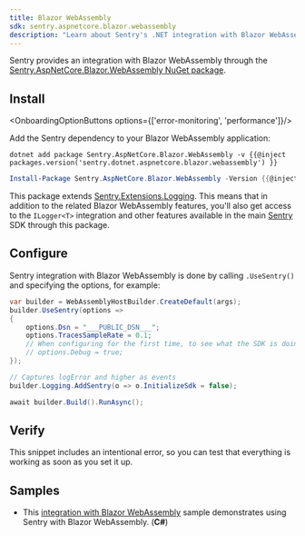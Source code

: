 ```yaml
---
title: Blazor WebAssembly
sdk: sentry.aspnetcore.blazor.webassembly
description: "Learn about Sentry's .NET integration with Blazor WebAssembly."
---
```


Sentry provides an integration with Blazor WebAssembly through the [Sentry.AspNetCore.Blazor.WebAssembly NuGet package](https://www.nuget.org/packages/Sentry.AspNetCore.Blazor.WebAssembly).

## Install

<OnboardingOptionButtons options={['error-monitoring', 'performance']}/>

Add the Sentry dependency to your Blazor WebAssembly application:

```shell {tabTitle:.NET Core CLI}
dotnet add package Sentry.AspNetCore.Blazor.WebAssembly -v {{@inject packages.version('sentry.dotnet.aspnetcore.blazor.webassembly') }}
```

```powershell {tabTitle:Package Manager}
Install-Package Sentry.AspNetCore.Blazor.WebAssembly -Version {{@inject packages.version('sentry.dotnet.aspnetcore.blazor.webassembly') }}
```

This package extends [Sentry.Extensions.Logging](/platforms/dotnet/guides/extensions-logging/). This means that in addition to the related Blazor WebAssembly features, you'll also get access to the `ILogger<T>` integration and other features available in the main [Sentry](/platforms/dotnet/) SDK through this package.

## Configure

Sentry integration with Blazor WebAssembly is done by calling `.UseSentry()` and specifying the options, for example:



```csharp {"onboardingOptions": {"performance": "5"}}
var builder = WebAssemblyHostBuilder.CreateDefault(args);
builder.UseSentry(options =>
{
    options.Dsn = "___PUBLIC_DSN___";
    options.TracesSampleRate = 0.1;
    // When configuring for the first time, to see what the SDK is doing:
    // options.Debug = true;
});

// Captures logError and higher as events
builder.Logging.AddSentry(o => o.InitializeSdk = false);

await builder.Build().RunAsync();
```

## Verify

This snippet includes an intentional error, so you can test that everything is working as soon as you set it up.

<PlatformContent includePath="getting-started-verify" />

## Samples

- This [integration with Blazor WebAssembly](https://github.com/getsentry/sentry-dotnet/tree/main/samples/Sentry.Samples.AspNetCore.Blazor.Wasm) sample demonstrates using Sentry with Blazor WebAssembly. (**C#**)
